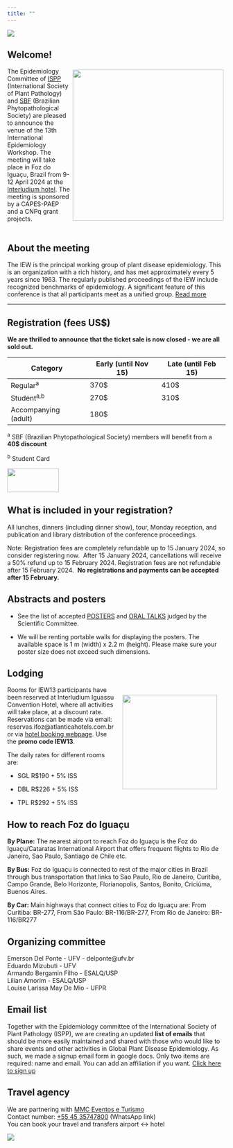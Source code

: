 ```yaml
---
title: ""
---
```


![](figs/iew13f.png)

## Welcome!

![](figs/logos.png){style="margin:5px; float: right" width="348"}

The Epidemiology Committee of [ISPP](https://www.isppweb.org/) (International Society of Plant Pathology) and [SBF](http://www.sbfitopatologia.org.br) (Brazilian Phytopathological Society) are pleased to announce the venue of the 13th International Epidemiology Workshop. The meeting will take place in Foz do Iguaçu, Brazil from 9-12 April 2024 at the [Interludium hotel](https://interludiumhotel.com/). The meeting is sponsored by a CAPES-PAEP and a CNPq grant projects.<BR><BR>

## About the meeting

The IEW is the principal working group of plant disease epidemiology. This is an organization with a rich history, and has met approximately every 5 years since 1963. The regularly published proceedings of the IEW include recognized benchmarks of epidemiology. A significant feature of this conference is that all participants meet as a unified group. [Read more](about.html)

------------------------------------------------------------------------

## Registration (fees US\$)

**We are thrilled to announce that the ticket sale is now closed - we are all sold out.**

| Category             | Early (until Nov 15) | Late (until Feb 15) |
|----------------------|----------------------|---------------------|
| Regular^a^           | 370\$                | 410\$               |
| Student^a,b^         | 270\$                | 310\$               |
| Accompanying (adult) | 180\$                |                     |

^a^ SBF (Brazilian Phytopathological Society) members will benefit from a **40\$ discount**

^b^ Student Card

[![](figs/login.png){width="119" height="55"}](https://e3sys.com.br/iew13/access)

## What is included in your registration?

All lunches, dinners (including dinner show), tour, Monday reception, and publication and library distribution of the conference proceedings.

Note: Registration fees are completely refundable up to 15 January 2024, so consider registering now.  After 15 January 2024, cancellations will receive a 50% refund up to 15 February 2024. Registration fees are not refundable after 15 February 2024.  **No registrations and payments can be accepted after 15 February.**

## Abstracts and posters

-   See the list of accepted [POSTERS](posters.html) and [ORAL TALKS](oral.html) judged by the Scientific Committee.

-   We will be renting portable walls for displaying the posters. The available space is 1 m (width) x 2.2 m (height). Please make sure your poster size does not exceed such dimensions.

## Lodging

![](figs/interludium.jpg){style="float: right; margin: 20px" width="218"}Rooms for IEW13 participants have been reserved at Interludium Iguassu Convention Hotel, where all activities will take place, at a discount rate. Reservations can be made via email: reservas.ifoz\@atlanticahotels.com.br or via [hotel booking webpage](https://atlantica.letsbook.com.br/reserva/busca?_ga=2.20310139.272677194.1698155632-386514168.1696963258&_rt=271101696963258624-799801698155632157-1698155634563&_gl=1*16rtg77*_gcl_au*MTM5MDk5MjQyMi4xNjk2OTYzMjU4*_ga*Mzg2NTE0MTY4LjE2OTY5NjMyNTg.*_ga_3Y7XCB2H9D*MTY5ODE1NTYzMi4yLjAuMTY5ODE1NTYzMi42MC4wLjA.&&codigoHotel=200&idioma=en-US). Use the **promo code IEW13**.

The daily rates for different rooms are:

-   SGL R\$190 + 5% ISS

-   DBL R\$226 + 5% ISS

-   TPL R\$292 + 5% ISS

## How to reach Foz do Iguaçu

**By Plane:** The nearest airport to reach Foz do Iguaçu is the Foz do Iguaçu/Cataratas International Airport that offers frequent flights to Rio de Janeiro, Sao Paulo, Santiago de Chile etc.

**By Bus:** Foz do Iguaçu is connected to rest of the major cities in Brazil through bus transportation that links to Sao Paulo, Rio de Janeiro, Curitiba, Campo Grande, Belo Horizonte, Florianopolis, Santos, Bonito, Criciúma, Buenos Aires.

**By Car:** Main highways that connect cities to Foz do Iguaçu are: From Curitiba: BR-277, From São Paulo: BR-116/BR-277, From Rio de Janeiro: BR-116/BR277

## Organizing committee

Emerson Del Ponte - UFV - delponte\@ufv.br\
Eduardo Mizubuti - UFV\
Armando Bergamin Filho - ESALQ/USP\
Lilian Amorim - ESALQ/USP\
Louise Larissa May De Mio - UFPR

## Email list

Together with the Epidemiology committee of the International Society of Plant Pathology (ISPP), we are creating an updated **list of emails** that should be more easily maintained and shared with those who would like to share events and other activities in Global Plant Disease Epidemiology. As such, we made a signup email form in google docs. Only two items are required: name and email. You can add an affiliation if you want. [Click here to sign up](https://docs.google.com/forms/d/e/1FAIpQLSeXmc11403Uv4pU5V-LuBvsNa1ljVdDn3r704KdKvqAdFhuTQ/viewform)\

## Travel agency

We are partnering with [MMC Eventos e Turismo](https://eventos.mmcreceptivo.com.br/)\
Contact number: [+55 45 35747800](https://wa.link/xgmyo7) (WhatsApp link)\
You can book your travel and transfers airport \<-\> hotel

[![](figs/mmc4.png.jpg)](https://wa.link/xgmyo7)
